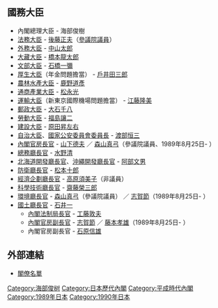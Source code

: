 {{日本内閣資訊
|內閣名 = 第一次海部内閣
|假名 = だいいちじかいふないかく
|羅馬字 = Daīchiji Kaifu Naikaku
|代數 = 76
|首相名 = 海部俊樹
|前職 = 日本[[眾議院_(日本)|眾議院議員]]、[[自由民主黨總裁|自由民主黨總裁]]
|成立年 = 1989年
|成立月日 = 8月10日
|總辭年 = 1990年
|總辭月日 = 2月28日
|執政黨 = [[自由民主黨_(日本)|自由民主黨]]
|成員名單 = http://www.kantei.go.jp/jp/rekidai/kakuryo/76.html
|職務 = [[眾議院_(日本)|眾議院議員]]、[[自由民主黨總裁|自由民主黨總裁]]
}}

== 國務大臣 ==
* 內閣總理大臣 - 海部俊樹
* [[法務大臣|法務大臣]] - [[後藤正夫|後藤正夫]]（[[參議院_(日本)|參議院議員]]）
* [[外務大臣_(日本)|外務大臣]] - [[中山太郎|中山太郎]]
* [[大藏大臣|大藏大臣]] - [[橋本龍太郎|橋本龍太郎]]
* [[文部大臣|文部大臣]] - [[石橋一彌|石橋一彌]]
* [[厚生大臣|厚生大臣]]（年金問題擔當） - [[戶井田三郎|戶井田三郎]]
* [[農林水產大臣|農林水產大臣]] - [[鹿野道彥|鹿野道彥]]
* [[通商產業大臣|通商產業大臣]] - [[松永光|松永光]]
* [[運輸大臣|運輸大臣]]（新東京國際機場問題擔當） - [[江藤隆美|江藤隆美]]
* [[郵政大臣|郵政大臣]] - [[大石千八|大石千八]]
* [[勞動大臣|勞動大臣]] - [[福島讓二|福島讓二]]
* [[建設大臣|建設大臣]] - [[原田昇左右|原田昇左右]]
* [[自治大臣|自治大臣]]、[[國家公安委員會委員長|國家公安委員會委員長]] - [[渡部恒三|渡部恒三]]
* [[內閣官房長官|內閣官房長官]] - [[山下德夫|山下德夫]] ／ [[森山真弓|森山真弓]]（參議院議員、1989年8月25日- ） 
* [[總務廳長官|總務廳長官]] - [[水野清|水野清]]
* [[北海道開發廳長官|北海道開發廳長官]]、[[沖繩開發廳長官|沖繩開發廳長官]] - [[阿部文男|阿部文男]]
* [[防衛廳長官|防衛廳長官]] - [[松本十郎_(眾議院議員)|松本十郎]]
* [[經濟企劃廳長官|經濟企劃廳長官]] - [[高原須美子|高原須美子]]（非議員）
* [[科學技術廳長官|科學技術廳長官]] - [[齋藤榮三郎|齋藤榮三郎]]
* [[環境大臣|環境廳長官]] - [[森山真弓|森山真弓]]（參議院議員） ／ [[志賀節|志賀節]]（1989年8月25日- ）
* [[國土廳長官|國土廳長官]] - [[石井一|石井一]]
** [[內閣法制局長官|內閣法制局長官]] - [[工藤敦夫|工藤敦夫]]
** [[內閣官房副長官|內閣官房副長官]] - [[志賀節|志賀節]] ／ [[藤本孝雄|藤本孝雄]]（1989年8月25日- ）
** 內閣官房副長官 - [[石原信雄|石原信雄]]

== 外部連結 ==
*[http://www.kantei.go.jp/jp/rekidai/kakuryo/76.html 閣僚名單] {{Wayback|url=http://www.kantei.go.jp/jp/rekidai/kakuryo/76.html |date=20141122212436 }}

{{第一次海部內閣}}
{{日本歷代內閣|[[宇野內閣|宇野內閣]]|第一次海部內閣|1989年8月10日 - 1990年2月28日|[[第2次海部內閣|第二次海部內閣]]}}

{{DEFAULTSORT:Kaifu Toshiki 1}}
[[Category:海部俊树|Category:海部俊树]]
[[Category:日本歷代內閣|Category:日本歷代內閣]]
[[Category:平成時代內閣|Category:平成時代內閣]]
[[Category:1989年日本|Category:1989年日本]]
[[Category:1990年日本|Category:1990年日本]]